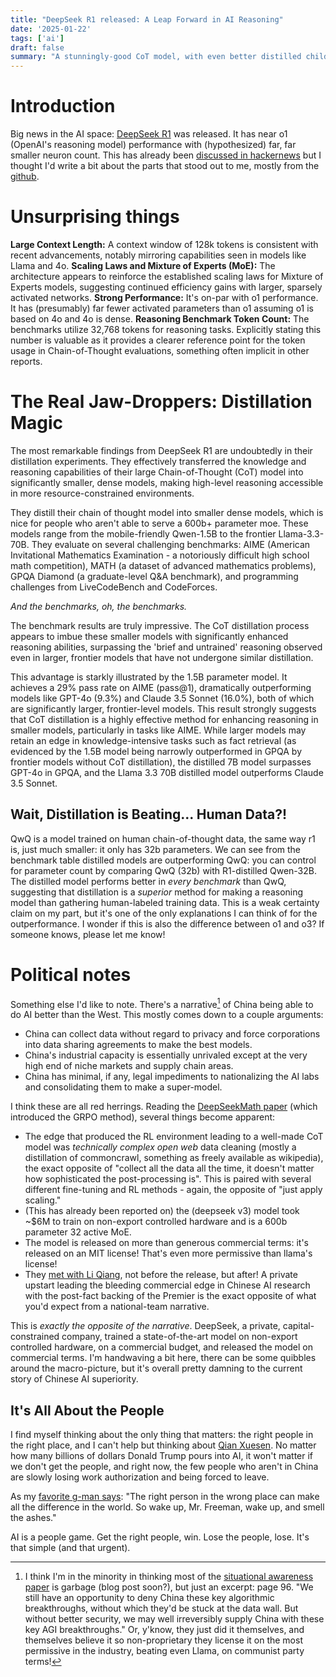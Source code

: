 ```yaml
---
title: "DeepSeek R1 released: A Leap Forward in AI Reasoning"
date: '2025-01-22'
tags: ['ai']
draft: false
summary: "A stunningly-good CoT model, with even better distilled children."
---
```


# Introduction

Big news in the AI space: [DeepSeek R1](https://www.deepseek.com/en/r1) was released.
It has near o1 (OpenAI's reasoning model) performance with (hypothesized) far, far smaller neuron count.
This has already been [discussed in hackernews](https://news.ycombinator.com/item?id=42768072) but I thought I'd write a bit about the parts that stood out to me,
mostly from the [github](https://github.com/deepseek-ai/DeepSeek-R1).


# Unsurprising things
 **Large Context Length:**  A context window of 128k tokens is consistent with recent advancements, notably mirroring capabilities seen in models like Llama and 4o.
 **Scaling Laws and Mixture of Experts (MoE):** The architecture appears to reinforce the established scaling laws for Mixture of Experts models, suggesting continued efficiency gains with larger, sparsely activated networks.
 **Strong Performance:** It's on-par with o1 performance. It has (presumably) far fewer activated parameters than o1 assuming o1 is based on 4o and 4o is dense.
 **Reasoning Benchmark Token Count:**  The benchmarks utilize 32,768 tokens for reasoning tasks. Explicitly stating this number is valuable as it provides a clearer reference point for the token usage in Chain-of-Thought evaluations, something often implicit in other reports.

# The Real Jaw-Droppers: Distillation Magic

The most remarkable findings from DeepSeek R1 are undoubtedly in their distillation experiments. They effectively transferred the knowledge and reasoning capabilities of their large Chain-of-Thought (CoT) model into significantly smaller, dense models, making high-level reasoning accessible in more resource-constrained environments.

They distill their chain of thought model into smaller dense models, which is nice for people who aren't able to serve a 600b+ parameter moe.
These models range from the mobile-friendly Qwen-1.5B to the frontier Llama-3.3-70B.
They evaluate on several challenging benchmarks: AIME (American Invitational Mathematics Examination - a notoriously difficult high school math competition), MATH (a dataset of advanced mathematics problems), GPQA Diamond (a graduate-level Q&A benchmark), and programming challenges from LiveCodeBench and CodeForces.

_And the benchmarks, oh, the benchmarks._

The benchmark results are truly impressive.  The CoT distillation process appears to imbue these smaller models with significantly enhanced reasoning abilities, surpassing the 'brief and untrained' reasoning observed even in larger, frontier models that have not undergone similar distillation.

This advantage is starkly illustrated by the 1.5B parameter model. It achieves a 29% pass rate on AIME (pass@1), dramatically outperforming models like GPT-4o (9.3%) and Claude 3.5 Sonnet (16.0%), both of which are significantly larger, frontier-level models. This result strongly suggests that CoT distillation is a highly effective method for enhancing reasoning in smaller models, particularly in tasks like AIME. While larger models may retain an edge in knowledge-intensive tasks such as fact retrieval (as evidenced by the 1.5B model being narrowly outperformed in GPQA by frontier models without CoT distillation), the distilled 7B model surpasses GPT-4o in GPQA, and the Llama 3.3 70B distilled model outperforms Claude 3.5 Sonnet.

## Wait, Distillation is Beating... Human Data?!
QwQ is a model trained on human chain-of-thought data, the same way r1 is, just much smaller: it only has 32b parameters.
We can see from the benchmark table distilled models are outperforming QwQ: you can control for parameter count by comparing
QwQ (32b) with R1-distilled Qwen-32B. The distilled model performs better in _every benchmark_ than QwQ, suggesting that
distillation is a _superior_ method for making a reasoning model than gathering human-labeled training data.
This is a weak certainty claim on my part, but it's one of the only explanations I can think of for the outperformance.
I wonder if this is also the difference between o1 and o3? If someone knows, please let me know!


# Political notes

Something else I'd like to note. There's a narrative[^1] of China being able to do AI better than the West. This mostly comes down to a couple arguments:
 - China can collect data without regard to privacy and force corporations into data sharing agreements to make the best models.
 - China's industrial capacity is essentially unrivaled except at the very high end of niche markets and supply chain areas.
 - China has minimal, if any, legal impediments to nationalizing the AI labs and consolidating them to make a super-model.

[^1]: I think I'm in the minority in thinking most of the [situational awareness paper](https://situational-awareness.ai/wp-content/uploads/2024/06/situationalawareness.pdf) is garbage (blog post soon?), but just an excerpt: page 96. "We still have an opportunity to deny China these key algorithmic breakthroughs, without which they'd be stuck at the data wall. But without better security, we may well irreversibly supply China with these key AGI breakthroughs."
Or, y'know, they just did it themselves, and themselves believe it so non-proprietary they license it on the most permissive in the industry, beating even Llama, on communist party terms!

I think these are all red herrings. Reading the [DeepSeekMath paper](https://arxiv.org/pdf/2402.03300) (which introduced the GRPO method), several things become apparent:
 - The edge that produced the RL environment leading to a well-made CoT model was _technically complex open web_ data cleaning (mostly a distillation of commoncrawl, something as freely available as wikipedia), the exact opposite of "collect all the data all the time, it doesn't matter how sophisticated the post-processing is". This is paired with several different fine-tuning and RL methods - again, the opposite of "just apply scaling."
 - (This has already been reported on) the (deepseek v3) model took ~$6M to train on non-export controlled hardware and is a 600b parameter 32 active MoE.
 - The model is released on more than generous commercial terms: it's released on an MIT license! That's even more permissive than llama's license!
 - They [met with Li Qiang](https://www.scmp.com/tech/policy/article/3295662/beijing-meeting-puts-spotlight-chinas-new-face-ai-deepseek-founder-liang-wenfeng), not before the release, but after! A private upstart leading the bleeding commercial edge in Chinese AI research with the post-fact backing of the Premier is the exact opposite of what you'd expect from a national-team narrative.

This is _exactly the opposite of the narrative_. DeepSeek, a private, capital-constrained company, trained a state-of-the-art model on non-export controlled hardware, on a commercial budget, and released the model on commercial terms. I'm handwaving a bit here, there can be some quibbles around the macro-picture, but it's overall pretty damning to the current story of Chinese AI superiority.

## It's All About the People
I find myself thinking about the only thing that matters: the right people in the right place, and I can't help but thinking about [Qian Xuesen](https://en.wikipedia.org/wiki/Qian_Xuesen).
No matter how many billions of dollars Donald Trump pours into AI, it won't matter if we don't get the people, and right now, the few people who aren't in China are slowly losing work authorization and being forced to leave.

As my [favorite g-man says](https://youtu.be/7HBwxbWVb-M?si=30yxSvfycZxpaV_y&t=39): "The right person in the wrong place can make all the difference in the world. So wake up, Mr. Freeman, wake up, and smell the ashes."

AI is a people game. Get the right people, win. Lose the people, lose. It's that simple (and that urgent).
